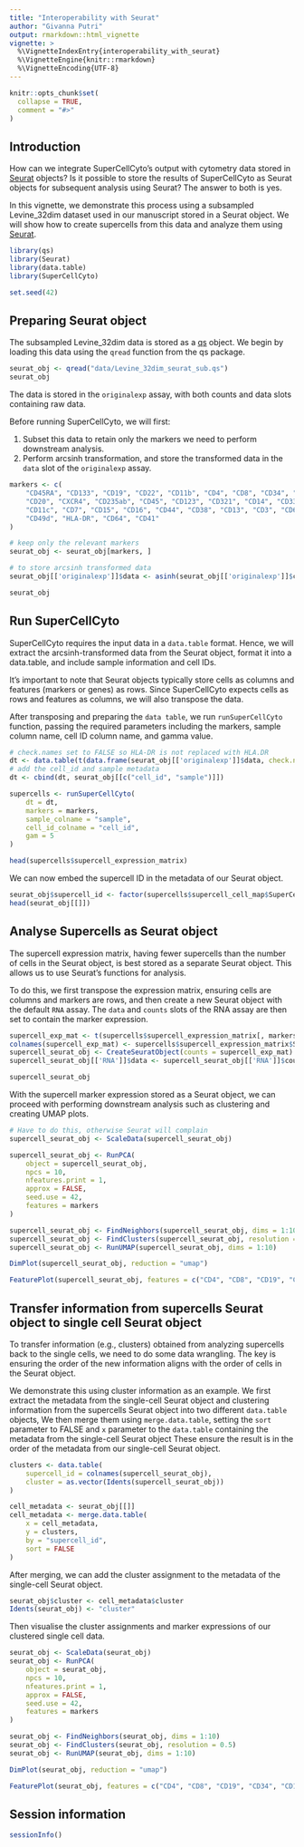 ```yaml
---
title: "Interoperability with Seurat"
author: "Givanna Putri"
output: rmarkdown::html_vignette
vignette: >
  %\VignetteIndexEntry{interoperability_with_seurat}
  %\VignetteEngine{knitr::rmarkdown}
  %\VignetteEncoding{UTF-8}
---
```


```r
knitr::opts_chunk$set(
  collapse = TRUE,
  comment = "#>"
)
```

## Introduction

How can we integrate SuperCellCyto's output with cytometry data stored in [Seurat](https://satijalab.org/seurat/) objects? 
Is it possible to store the results of SuperCellCyto as Seurat objects for subsequent analysis using Seurat? 
The answer to both is yes.

In this vignette, we demonstrate this process using a subsampled Levine_32dim dataset 
used in our manuscript stored in a Seurat object. 
We will show how to create supercells from this data and analyze them using [Seurat](https://satijalab.org/seurat/).

```r
library(qs)
library(Seurat)
library(data.table)
library(SuperCellCyto)

set.seed(42)
```

## Preparing Seurat object

The subsampled Levine_32dim data is stored as a [qs](https://cran.r-project.org/web/packages/qs/index.html) object. 
We begin by loading this data using the `qread` function from the qs package. 


```r
seurat_obj <- qread("data/Levine_32dim_seurat_sub.qs")
seurat_obj
```
The data is stored in the `originalexp` assay, with both counts and data slots containing raw data. 

Before running SuperCellCyto, we will first:

1. Subset this data to retain only the markers we need to perform downstream analysis. 
2. Perform arcsinh transformation, and store the transformed data in the `data` slot of the `originalexp` assay.

```r
markers <- c(
    "CD45RA", "CD133", "CD19", "CD22", "CD11b", "CD4", "CD8", "CD34", "Flt3", 
    "CD20", "CXCR4", "CD235ab", "CD45", "CD123", "CD321", "CD14", "CD33", "CD47", 
    "CD11c", "CD7", "CD15", "CD16", "CD44", "CD38", "CD13", "CD3", "CD61", "CD117", 
    "CD49d", "HLA-DR", "CD64", "CD41"
)

# keep only the relevant markers
seurat_obj <- seurat_obj[markers, ]

# to store arcsinh transformed data
seurat_obj[['originalexp']]$data <- asinh(seurat_obj[['originalexp']]$counts / 5)

seurat_obj
```

## Run SuperCellCyto

SuperCellCyto requires the input data in a `data.table` format. 
Hence, we will extract the arcsinh-transformed data from the Seurat object, 
format it into a data.table, and include sample information and cell IDs. 

It's important to note that Seurat objects typically store cells as columns and features (markers or genes) as rows. 
Since SuperCellCyto expects cells as rows and features as columns, we will also transpose 
the data.

After transposing and preparing the `data table`, we run `runSuperCellCyto` function, 
passing the required parameters including the markers, sample column name, cell ID column name, and gamma value.

```r
# check.names set to FALSE so HLA-DR is not replaced with HLA.DR
dt <- data.table(t(data.frame(seurat_obj[['originalexp']]$data, check.names = FALSE)))
# add the cell_id and sample metadata
dt <- cbind(dt, seurat_obj[[c("cell_id", "sample")]])

supercells <- runSuperCellCyto(
    dt = dt,
    markers = markers,
    sample_colname = "sample",
    cell_id_colname = "cell_id",
    gam = 5
)

head(supercells$supercell_expression_matrix)
```

We can now embed the supercell ID in the metadata of our Seurat object.

```r
seurat_obj$supercell_id <- factor(supercells$supercell_cell_map$SuperCellID)
head(seurat_obj[[]])
```

## Analyse Supercells as Seurat object

The supercell expression matrix, having fewer supercells than the number of cells in the Seurat object, 
is best stored as a separate Seurat object. 
This allows us to use Seurat's functions for analysis. 

To do this, we first transpose the expression matrix, ensuring cells are columns and markers are rows, 
and then create a new Seurat object with the default `RNA` assay. 
The `data` and `counts` slots of the RNA assay are then set to contain the marker expression.

```r
supercell_exp_mat <- t(supercells$supercell_expression_matrix[, markers, with=FALSE])
colnames(supercell_exp_mat) <- supercells$supercell_expression_matrix$SuperCellId
supercell_seurat_obj <- CreateSeuratObject(counts = supercell_exp_mat)
supercell_seurat_obj[['RNA']]$data <- supercell_seurat_obj[['RNA']]$counts

supercell_seurat_obj
```
With the supercell marker expression stored as a Seurat object, we can proceed with 
performing downstream analysis such as clustering and creating UMAP plots.

```r
# Have to do this, otherwise Seurat will complain
supercell_seurat_obj <- ScaleData(supercell_seurat_obj)

supercell_seurat_obj <- RunPCA(
    object = supercell_seurat_obj, 
    npcs = 10,
    nfeatures.print = 1,
    approx = FALSE,
    seed.use = 42,
    features = markers
)

supercell_seurat_obj <- FindNeighbors(supercell_seurat_obj, dims = 1:10)
supercell_seurat_obj <- FindClusters(supercell_seurat_obj, resolution = 0.5)
supercell_seurat_obj <- RunUMAP(supercell_seurat_obj, dims = 1:10)

DimPlot(supercell_seurat_obj, reduction = "umap")
```

```r
FeaturePlot(supercell_seurat_obj, features = c("CD4", "CD8", "CD19", "CD34", "CD11b"))
```

## Transfer information from supercells Seurat object to single cell Seurat object

To transfer information (e.g., clusters) obtained from analyzing supercells back to the single cells, 
we need to do some data wrangling. 
The key is ensuring the order of the new information aligns with the order of cells in the Seurat object. 

We demonstrate this using cluster information as an example. 
We first extract the metadata from the single-cell Seurat object and clustering information 
from the supercells Seurat object into two different `data.table` objects, 
We then merge them using `merge.data.table`, setting the `sort` parameter to FALSE
and `x` parameter to the `data.table` containing the metadata from the single-cell Seurat object
These ensure the result is in the order of the metadata from our single-cell Seurat object.

```r
clusters <- data.table(
    supercell_id = colnames(supercell_seurat_obj),
    cluster = as.vector(Idents(supercell_seurat_obj))
)

cell_metadata <- seurat_obj[[]]
cell_metadata <- merge.data.table(
    x = cell_metadata,
    y = clusters,
    by = "supercell_id",
    sort = FALSE
)
```

After merging, we can add the cluster assignment to the metadata of the single-cell Seurat object.

```r
seurat_obj$cluster <- cell_metadata$cluster
Idents(seurat_obj) <- "cluster"
```

Then visualise the cluster assignments and marker expressions of our clustered single cell data.

```r
seurat_obj <- ScaleData(seurat_obj)
seurat_obj <- RunPCA(
    object = seurat_obj, 
    npcs = 10,
    nfeatures.print = 1,
    approx = FALSE,
    seed.use = 42,
    features = markers
)

seurat_obj <- FindNeighbors(seurat_obj, dims = 1:10)
seurat_obj <- FindClusters(seurat_obj, resolution = 0.5)
seurat_obj <- RunUMAP(seurat_obj, dims = 1:10)

DimPlot(seurat_obj, reduction = "umap")

```

```r
FeaturePlot(seurat_obj, features = c("CD4", "CD8", "CD19", "CD34", "CD11b"))
```


## Session information

```r
sessionInfo()
```
